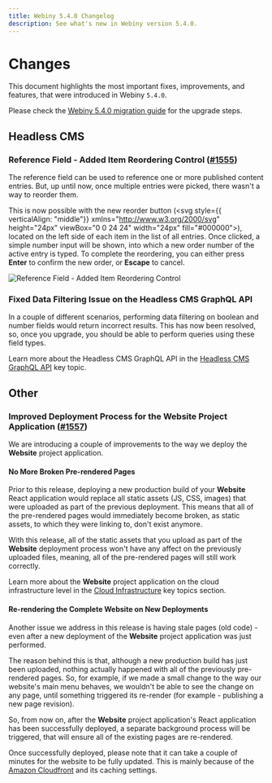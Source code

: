 ```yaml
---
title: Webiny 5.4.0 Changelog
description: See what's new in Webiny version 5.4.0.
---
```



# Changes

This document highlights the most important fixes, improvements, and features, that were introduced in Webiny `5.4.0`.

<Alert type="info" title="How To Upgrade?">

Please check the [Webiny 5.4.0 migration guide](/docs/{version}/release-notes/5.4.0/upgrade-guide) for the upgrade steps.

</Alert>

## Headless CMS

### Reference Field - Added Item Reordering Control ([#1555](https://github.com/webiny/webiny-js/pull/1555))

The reference field can be used to reference one or more published content entries. But, up until now, once multiple entries were picked, there wasn't a way to reorder them.

This is now possible with the new reorder button (<svg style={{ verticalAlign: "middle"}} xmlns="http://www.w3.org/2000/svg" height="24px" viewBox="0 0 24 24" width="24px" fill="#000000"><path d="M0 0h24v24H0z" fill="none"/><path d="M3 15h18v-2H3v2zm0 4h18v-2H3v2zm0-8h18V9H3v2zm0-6v2h18V5H3z"/></svg>), located on the left side of each item in the list of all entries. Once clicked, a simple number input will be shown, into which a new order number of the active entry is typed. To complete the reordering, you can either press **Enter** to confirm the new order, or **Escape** to cancel.

![Reference Field - Added Item Reordering Control](./reorder-ui.gif)

### Fixed Data Filtering Issue on the Headless CMS GraphQL API

In a couple of different scenarios, performing data filtering on boolean and number fields would return incorrect results. This has now been resolved, so, once you upgrade, you should be able to perform queries using these field types.

<Alert type="info" title="Headless CMS GraphQL API">

Learn more about the Headless CMS GraphQL API in the [Headless CMS GraphQL API](../../headless-cms/basics/graphql-api) key topic.

</Alert>

## Other

### Improved Deployment Process for the Website Project Application ([#1557](https://github.com/webiny/webiny-js/pull/1557))

We are introducing a couple of improvements to the way we deploy the **Website** project application.

#### No More Broken Pre-rendered Pages

Prior to this release, deploying a new production build of your **Website** React application would replace all static assets (JS, CSS, images) that were uploaded as part of the previous deployment. This means that all of the pre-rendered pages would immediately become broken, as static assets, to which they were linking to, don't exist anymore.

With this release, all of the static assets that you upload as part of the **Website** deployment process won't have any affect on the previously uploaded files, meaning, all of the pre-rendered pages will still work correctly.

<Alert type="info">

Learn more about the **Website** project application on the cloud infrastructure level in the [Cloud Infrastructure](../../architecture/website/introduction) key topics section.

</Alert>

#### Re-rendering the Complete Website on New Deployments

Another issue we address in this release is having stale pages (old code) - even after a new deployment of the **Website** project application was just performed.

The reason behind this is that, although a new production build has just been uploaded, nothing actually happened with all of the previously pre-rendered pages. So, for example, if we made a small change to the way our website's main menu behaves, we wouldn't be able to see the change on any page, until something triggered its re-render (for example - publishing a new page revision).

So, from now on, after the **Website** project application's React application has been successfully deployed, a separate background process will be triggered, that will ensure all of the existing pages are re-rendered.

Once successfully deployed, please note that it can take a couple of minutes for the website to be fully updated. This is mainly because of the [Amazon Cloudfront](https://aws.amazon.com/cloudfront/) and its caching settings.
